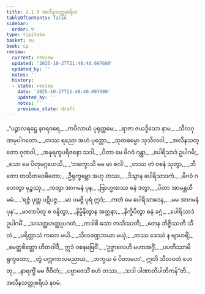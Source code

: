 ```yaml
---
title: 2.1.9 အလီနသတ္တုစရိယ
tableOfContents: false
sidebar:
  order: 9
type: tipitaka
basket: su
book: cp
review:
  current: review
  updated: '2025-10-27T21:48:40.697680'
  updated_by: ''
  notes: ''
  history:
  - state: review
    date: '2025-10-27T21:48:40.697680'
    updated_by: ''
    notes: ''
    previous_state: draft
---
```



<ReviewStatus review={frontmatter.review} showDetails={true} />

<HypothesisAnnotation frontmatter={frontmatter} />

<DynamicBreadcrumb />

<Division number="74" book="cp" e="ch" v="21" p="405">

<Paragraph number="243" type="verses" book="cp">
_“ပဉ္စာလရဋ္ဌေ နဂရဝရေ,_  
_ကပိလာယံ ပုရုတ္တမေ;_  
_ရာဇာ ဇယဒ္ဒိသော နာမ,_  
_သီလဂုဏမုပါဂတော._  

</Paragraph>

</Division>
<Division number="75" book="cp" e="ch" v="21" p="405">

<Paragraph number="244" type="verses" book="cp">
_တဿ ရညော အဟံ ပုတ္တော,_  
_သုတဓမ္မော သုသီလဝါ;_  
_အလီနသတ္တော ဂုဏဝါ,_  
_အနုရက္ခပရိဇနော သဒါ._  

</Paragraph>

</Division>
<Division number="76" book="cp" e="ch" v="21" p="405">

<Paragraph number="245" type="verses" book="cp">
_ပိတာ မေ မိဂဝံ ဂန္တွာ,_  
_ပေါရိသာဒံ ဥပါဂမိ;_  
_သော မေ ပိတုမဂ္ဂဟေသိ,_  
_‘ဘက္ခောသိ မမ မာ စလိ’._  

</Paragraph>

</Division>
<Division number="77" book="cp" e="ch" v="21" p="406">

<Paragraph number="246" type="verses" book="cp">
_တဿ တံ ဝစနံ သုတွာ,_  
_ဘီတော တသိတဝေဓိတော;_  
_ဦရုက္ခမ္ဘော အဟု တဿ,_  
_ဒိသွာန ပေါရိသာဒကံ._  

</Paragraph>

</Division>
<Division number="78" book="cp" e="ch" v="21" p="406">

<Paragraph number="247" type="verses" book="cp">
_မိဂဝံ ဂဟေတွာ မုဉ္စဿု,_  
_ကတွာ အာဂမနံ ပုန;_  
_ဗြာဟ္မဏဿ ဓနံ ဒတွာ,_  
_ပိတာ အာမန္တယီ မမံ._  

</Paragraph>

</Division>
<Division number="79" book="cp" e="ch" v="21" p="406">

<Paragraph number="248" type="verses" book="cp">
_‘ရဇ္ဇံ ပုတ္တ ပဋိပဇ္ဇ,_  
_မာ ပမဇ္ဇိ ပုရံ ဣဒံ;_  
_ကတံ မေ ပေါရိသာဒေန,_  
_မမ အာဂမနံ ပုန’._  

</Paragraph>

</Division>
<Division number="80" book="cp" e="ch" v="21" p="406">

<Paragraph number="249" type="verses" book="cp">
_မာတာပိတူ စ ဝန္ဒိတွာ,_  
_နိမ္မိနိတွာန အတ္တနာ;_  
_နိက္ခိပိတွာ ဓနုံ ခဂ္ဂံ,_  
_ပေါရိသာဒံ ဥပါဂမိံ._  

</Paragraph>

</Division>
<Division number="81" book="cp" e="ch" v="21" p="406">

<Paragraph number="250" type="verses" book="cp">
_သသတ္ထဟတ္ထူပဂတံ,_  
_ကဒါစိ သော တသိဿတိ;_  
_တေန ဘိဇ္ဇိဿတိ သီလံ,_  
_ပရိတ္တာသံ ကတေ မယိ._  

</Paragraph>

</Division>
<Division number="82" book="cp" e="ch" v="21" p="406">

<Paragraph number="251" type="verses" book="cp">
_သီလခဏ္ဍဘယာ မယှံ,_  
_တဿ ဒေဿံ န ဗျာဟရိံ;_  
_မေတ္တစိတ္တော ဟိတဝါဒီ,_  
ဣဒံ ဝစနမဗြဝိံ._  

</Paragraph>

</Division>
<Division number="83" book="cp" e="ch" v="21" p="406">

<Paragraph number="252" type="verses" book="cp">
_‘ဥဇ္ဇာလေဟိ မဟာအဂ္ဂိံ,_  
_ပပတိဿာမိ ရုက္ခတော;_  
_တွံ ပက္ကကာလမညာယ,_  
_ဘက္ခယ မံ ပိတာမဟ’._  

</Paragraph>

</Division>
<Division number="84" book="cp" e="ch" v="21" p="406">

<Paragraph number="253" type="verses" book="cp">
ဣတိ သီလဝတံ ဟေတု,_  
_နာရက္ခိံ မမ ဇီဝိတံ;_  
_ပဗ္ဗာဇေသိံ စဟံ တဿ,_  
_သဒါ ပါဏာတိပါတိကန်”တိ._  


</Paragraph>
</Division>

<Paragraph number="254" type="center" book="cp">
အလီနသတ္တုစရိယံ နဝမံ.
</Paragraph>